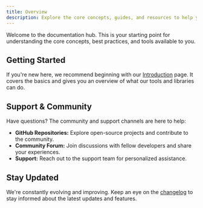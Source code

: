 ```yaml
---
title: Overview
description: Explore the core concepts, guides, and resources to help you get started.
---
```


Welcome to the documentation hub. This is your starting point for understanding the core concepts, best practices, and tools available to you.

## Getting Started

If you're new here, we recommend beginning with our [Introduction](./introduction) page. It covers the basics and gives you an overview of what our tools and libraries can do.

## Support & Community

Have questions? The community and support channels are here to help:

- **GitHub Repositories:** Explore open-source projects and contribute to the community.
- **Community Forum:** Join discussions with fellow developers and share your experiences.
- **Support:** Reach out to the support team for personalized assistance.

## Stay Updated

We're constantly evolving and improving. Keep an eye on the [changelog](./changelog) to stay informed about the latest updates and features.
